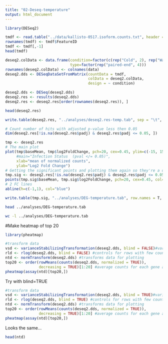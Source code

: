 ```yaml
---
title: "02-Deseq-temperature"
output: html_document
---
```


```r
library(DESeq2)
```



```r
tmdf <- read.table("../data/kallisto-0517.isoform.counts.txt", header = T, sep = "\t")
rownames(tmdf) <- tmdf$FeatureID
tmdf <- tmdf[,-1]
head(tmdf)
```




```r
deseq2.colData <- data.frame(condition=factor(c(rep("Cold", 2), rep("Warm", 2))), 
                             type=factor(rep("paired-end", 4)))
rownames(deseq2.colData) <- colnames(data)
deseq2.dds <- DESeqDataSetFromMatrix(countData = tmdf,
                                     colData = deseq2.colData, 
                                     design = ~ condition)
```




```r
deseq2.dds <- DESeq(deseq2.dds)
deseq2.res <- results(deseq2.dds)
deseq2.res <- deseq2.res[order(rownames(deseq2.res)), ]
```


```r
head(deseq2.res)
```



```r
write.table(deseq2.res, "../analyses/deseq2.res-temp.tab", sep = "\t", row.names = T, quote = FALSE, col.names = TRUE)
```


```r
# Count number of hits with adjusted p-value less then 0.05
dim(deseq2.res[!is.na(deseq2.res$padj) & deseq2.res$padj <= 0.05, ])

```




```r
tmp <- deseq2.res
# The main plot
plot(tmp$baseMean, tmp$log2FoldChange, pch=20, cex=0.45, ylim=c(-15, 15), log="x", col="darkgray",
     #main="Infection Status  (pval </= 0.05)",
     xlab="mean of normalized counts",
     ylab="Log2 Fold Change")
# Getting the significant points and plotting them again so they're a different color
tmp.sig <- deseq2.res[!is.na(deseq2.res$padj) & deseq2.res$padj <= 0.05, ]
points(tmp.sig$baseMean, tmp.sig$log2FoldChange, pch=20, cex=0.45, col="red")
# 2 FC lines
abline(h=c(-1,1), col="blue")
```





```r
write.table(tmp.sig, "../analyses/DEG-temperature.tab", row.names = T, quote = FALSE, sep = '\t')

```


```bash
head ../analyses/DEG-temperature.tab
```

```bash
wc -l ../analyses/DEG-temperature.tab
```

#Make heatmap of top 20 
```r
library(pheatmap)
```

```r
#transform data 
vsd <- varianceStabilizingTransformation(deseq2.dds, blind = FALSE)#variance stabilizing transoformation
rld <- rlog(deseq2.dds, blind = FALSE) #controls for rows with few counts
ntd <- normTransform(deseq2.dds) #transforms data for plotting
top20 <- order(rowMeans(counts(deseq2.dds, normalized = TRUE)),
               decreasing = TRUE)[1:20] #average counts for each gene and select top 20 most abundant genes
pheatmap(assay(ntd)[top20,])
```


Try with blind=TRUE
```r
#transform data 
vsd <- varianceStabilizingTransformation(deseq2.dds, blind = TRUE)#variance stabilizing transoformation
rld <- rlog(deseq2.dds, blind = TRUE) #controls for rows with few counts
ntd <- normTransform(deseq2.dds) #transforms data for plotting
top20 <- order(rowMeans(counts(deseq2.dds, normalized = TRUE)),
               decreasing = TRUE)[1:20] #average counts for each gene and select top 20 most abundant genes
pheatmap(assay(ntd)[top20,])
```

Looks the same... 


```r
head(ntd)
```






